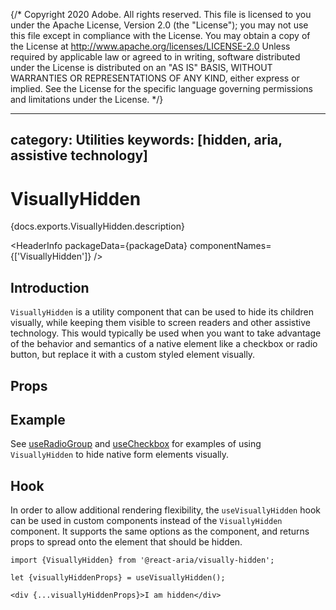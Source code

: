 {/* Copyright 2020 Adobe. All rights reserved.
This file is licensed to you under the Apache License, Version 2.0 (the "License");
you may not use this file except in compliance with the License. You may obtain a copy
of the License at http://www.apache.org/licenses/LICENSE-2.0
Unless required by applicable law or agreed to in writing, software distributed under
the License is distributed on an "AS IS" BASIS, WITHOUT WARRANTIES OR REPRESENTATIONS
OF ANY KIND, either express or implied. See the License for the specific language
governing permissions and limitations under the License. */}



---
category: Utilities
keywords: [hidden, aria, assistive technology]
---

# VisuallyHidden

<PageDescription>{docs.exports.VisuallyHidden.description}</PageDescription>

<HeaderInfo
  packageData={packageData}
  componentNames={['VisuallyHidden']} />

## Introduction

`VisuallyHidden` is a utility component that can be used to hide its children visually,
while keeping them visible to screen readers and other assistive technology. This would
typically be used when you want to take advantage of the behavior and semantics of a
native element like a checkbox or radio button, but replace it with a custom styled
element visually.

## Props

<PropTable links={docs.links} component={docs.exports.VisuallyHidden} />

## Example

See [useRadioGroup](useRadioGroup.html#styling) and [useCheckbox](useCheckbox.html#styling)
for examples of using `VisuallyHidden` to hide native form elements visually.

## Hook

In order to allow additional rendering flexibility, the `useVisuallyHidden` hook can be
used in custom components instead of the `VisuallyHidden` component. It supports the same
options as the component, and returns props to spread onto the element that should be hidden.

<FunctionAPI links={docs.links} function={docs.exports.useVisuallyHidden} />

```tsx
import {VisuallyHidden} from '@react-aria/visually-hidden';

let {visuallyHiddenProps} = useVisuallyHidden();

<div {...visuallyHiddenProps}>I am hidden</div>
```
